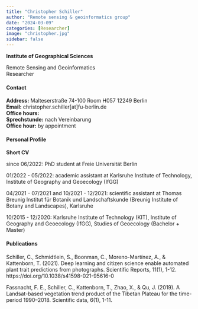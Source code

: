 ```yaml
---
title: "Christopher Schiller"
author: "Remote sensing & geoinformatics group"
date: "2024-03-09"
categories: [Researcher]
image: "christopher.jpg"
sidebar: false
---
```


**Institute of Geographical Sciences**\

Remote Sensing and Geoinformatics\
Researcher

::: panel-tabset

#### Contact

**Address:** Malteserstraße 74-100 Room H057 12249 Berlin \
**Email:** christopher.schiller[at]fu-berlin.de \
**Office hours:**\
**Sprechstunde:**  nach Vereinbarung \
**Office hour:** by appointment

#### Personal Profile

**Short CV**

since 06/2022: PhD student at Freie Universität Berlin

01/2022 - 05/2022: academic assistant at Karlsruhe Institute of Technology, Institute of Geography and Geoecology (IfGG)

04/2021 - 07/2021 and 10/2021 - 12/2021: scientific assistant at Thomas Breunig Institut für Botanik und Landschaftskunde (Breunig Institute of Botany and Landscapes), Karlsruhe

10/2015 - 12/2020: Karlsruhe Institute of Technology (KIT), Institute of Geography and Geoecology (IfGG), Studies of Geoecology (Bachelor + Master)



#### Publications

Schiller, C., Schmidtlein, S., Boonman, C., Moreno-Martínez, A., & Kattenborn, T. (2021). Deep learning and citizen science enable automated plant trait predictions from photographs. Scientific Reports, 11(1), 1-12. https://doi.org/10.1038/s41598-021-95616-0

Fassnacht, F. E., Schiller, C., Kattenborn, T., Zhao, X., & Qu, J. (2019). A Landsat-based vegetation trend product of the Tibetan Plateau for the time-period 1990–2018. Scientific data, 6(1), 1-11.

:::